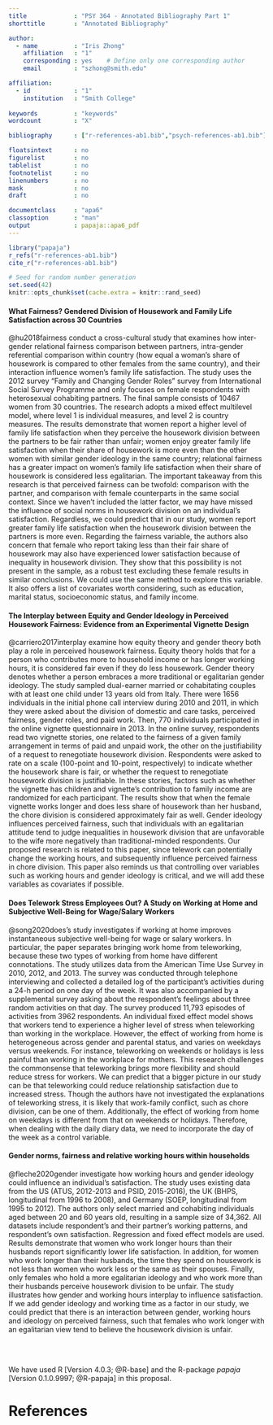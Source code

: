 ```yaml
---
title             : "PSY 364 - Annotated Bibliography Part 1"
shorttitle        : "Annotated Bibliography"

author: 
  - name          : "Iris Zhong"
    affiliation   : "1"
    corresponding : yes    # Define only one corresponding author
    email         : "szhong@smith.edu"

affiliation:
  - id            : "1"
    institution   : "Smith College"
  
keywords          : "keywords"
wordcount         : "X"

bibliography      : ["r-references-ab1.bib","psych-references-ab1.bib"]

floatsintext      : no
figurelist        : no
tablelist         : no
footnotelist      : no
linenumbers       : no
mask              : no
draft             : no

documentclass     : "apa6"
classoption       : "man"
output            : papaja::apa6_pdf
---
```


```r
library("papaja")
r_refs("r-references-ab1.bib")
cite_r("r-references-ab1.bib")
```

```r
# Seed for random number generation
set.seed(42)
knitr::opts_chunk$set(cache.extra = knitr::rand_seed)
```

#### What Fairness? Gendered Division of Housework and Family Life Satisfaction across 30 Countries

@hu2018fairness conduct a cross-cultural study that examines how inter-gender relational fairness comparison between partners, intra-gender referential comparison within country (how equal a woman's share of housework is compared to other females from the same country), and their interaction influence women's family life satisfaction. The study uses the 2012 survey "Family and Changing Gender Roles" survey from International Social Survey Programme and only focuses on female respondents with heterosexual cohabiting partners. The final sample consists of 10467 women from 30 countries. The research adopts a mixed effect multilevel model, where level 1 is individual measures, and level 2 is country measures. The results demonstrate that women report a higher level of family life satisfaction when they perceive the housework division between the partners to be fair rather than unfair; women enjoy greater family life satisfaction when their share of housework is more even than the other women with similar gender ideology in the same country; relational fairness has a greater impact on women's family life satisfaction when their share of housework is considered less egalitarian. The important takeaway from this research is that perceived fairness can be twofold: comparison with the partner, and comparison with female counterparts in the same social context. Since we haven't included the latter factor, we may have missed the influence of social norms in housework division on an individual's satisfaction. Regardless, we could predict that in our study, women report greater family life satisfaction when the housework division between the partners is more even. Regarding the fairness variable, the authors also concern that female who report taking less than their fair share of housework may also have experienced lower satisfaction because of inequality in housework division. They show that this possibility is not present in the sample, as a robust test excluding these female results in similar conclusions. We could use the same method to explore this variable. It also offers a list of covariates worth considering, such as education, marital status, socioeconomic status, and family income. 

#### The Interplay between Equity and Gender Ideology in Perceived Housework Fairness: Evidence from an Experimental Vignette Design

@carriero2017interplay examine how equity theory and gender theory both play a role in perceived housework fairness. Equity theory holds that for a person who contributes more to household income or has longer working hours, it is considered fair even if they do less housework. Gender theory denotes whether a person embraces a more traditional or egalitarian gender ideology. The study sampled dual-earner married or cohabitating couples with at least one child under 13 years old from Italy. There were 1656 individuals in the initial phone call interview during 2010 and 2011, in which they were asked about the division of domestic and care tasks, perceived fairness, gender roles, and paid work. Then, 770 individuals participated in the online vignette questionnaire in 2013. In the online survey, respondents read two vignette stories, one related to the fairness of a given family arrangement in terms of paid and unpaid work, the other on the justifiability of a request to renegotiate housework division. Respondents were asked to rate on a scale (100-point and 10-point, respectively) to indicate whether the housework share is fair, or whether the request to renegotiate housework division is justifiable. In these stories, factors such as whether the vignette has children and vignette's contribution to family income are randomized for each participant. The results show that when the female vignette works longer and does less share of housework than her husband, the chore division is considered approximately fair as well. Gender ideology influences perceived fairness, such that individuals with an egalitarian attitude tend to judge inequalities in housework division that are unfavorable to the wife more negatively than traditional-minded respondents. Our proposed research is related to this paper, since telework can potentially change the working hours, and subsequently influence perceived fairness in chore division. This paper also reminds us that controlling over variables such as working hours and gender ideology is critical, and we will add these variables as covariates if possible. 


#### Does Telework Stress Employees Out? A Study on Working at Home and Subjective Well-Being for Wage/Salary Workers

@song2020does's study investigates if working at home improves instantaneous subjective well-being for wage or salary workers. In particular, the paper separates bringing work home from teleworking, because these two types of working from home have different connotations. The study utilizes data from the American Time Use Survey in 2010, 2012, and 2013. The survey was conducted through telephone interviewing and collected a detailed log of the participant's activities during a 24-h period on one day of the week. It was also accompanied by a supplemental survey asking about the respondent's feelings about three random activities on that day. The survey produced 11,793 episodes of activities from 3962 respondents. An individual fixed effect model shows that workers tend to experience a higher level of stress when teleworking than working in the workplace. However, the effect of working from home is heterogeneous across gender and parental status, and varies on weekdays versus weekends. For instance, teleworking on weekends or holidays is less painful than working in the workplace for mothers. This research challenges the commonsense that teleworking brings more flexibility and should reduce stress for workers. We can predict that a bigger picture in our study can be that teleworking could reduce relationship satisfaction due to increased stress. Though the authors have not investigated the explanations of teleworking stress, it is likely that work-family conflict, such as chore division, can be one of them. Additionally, the effect of working from home on weekdays is different from that on weekends or holidays. Therefore, when dealing with the daily diary data, we need to incorporate the day of the week as a control variable. 


#### Gender norms, fairness and relative working hours within households

@fleche2020gender investigate how working hours and gender ideology could influence an individual's satisfaction. The study uses existing data from the US (ATUS, 2012-2013 and PSID, 2015-2016), the UK (BHPS, longitudinal from 1996 to 2008), and Germany (SOEP, longitudinal from 1995 to 2012). The authors only select married and cohabiting individuals aged between 20 and 60 years old, resulting in a sample size of 34,362. All datasets include respondent's and their partner's working patterns, and respondent's own satisfaction. Regression and fixed effect models are used. Results demonstrate that women who work longer hours than their husbands report significantly lower life satisfaction. In addition, for women who work longer than their husbands, the time they spend on housework is not less than women who work less or the same as their spouses. Finally, only females who hold a more egalitarian ideology and who work more than their husbands perceive housework division to be unfair. The study illustrates how gender and working hours interplay to influence satisfaction. If we add gender ideology and working time as a factor in our study, we could predict that there is an interaction between gender, working hours and ideology on perceived fairness, such that females who work longer with an egalitarian view tend to believe the housework division is unfair. 

\
\

We have used R [Version 4.0.3; @R-base] and the R-package *papaja* [Version 0.1.0.9997; @R-papaja] in this proposal.


\newpage

# References

\begingroup
\setlength{\parindent}{-0.5in}
\setlength{\leftskip}{0.5in}

<div id="refs" custom-style="Bibliography"></div>
\endgroup

